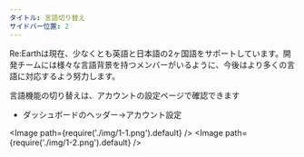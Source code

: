 ```yaml
---
タイトル: 言語切り替え
サイドバー位置: 2
---
```


Re:Earthは現在、少なくとも英語と日本語の2ヶ国語をサポートしています。開発チームには様々な言語背景を持つメンバーがいるように、今後はより多くの言語に対応するよう努力します。

言語機能の切り替えは、アカウントの設定ページで確認できます
- ダッシュボードのヘッダー→アカウント設定

<Image path={require('./img/1-1.png').default} />
<Image path={require('./img/1-2.png').default} />


